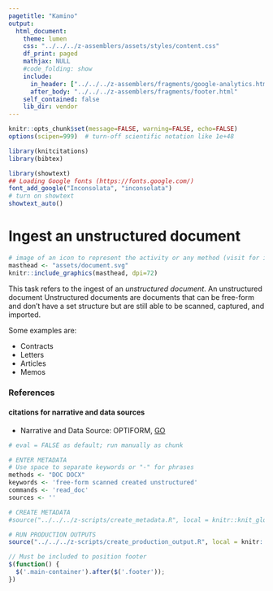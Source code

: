 ```yaml
---
pagetitle: "Kamino"
output: 
  html_document:
    theme: lumen
    css: "../../../z-assemblers/assets/styles/content.css"
    df_print: paged
    mathjax: NULL
    #code_folding: show
    include:
      in_header: ["../../../z-assemblers/fragments/google-analytics.html", "../../../z-assemblers/fragments/header.html"]
      after_body: "../../../z-assemblers/fragments/footer.html"
    self_contained: false
    lib_dir: vendor
---
```


```r

knitr::opts_chunk$set(message=FALSE, warning=FALSE, echo=FALSE)
options(scipen=999)  # turn-off scientific notation like 1e+48

library(knitcitations)
library(bibtex)

library(showtext)
## Loading Google fonts (https://fonts.google.com/)
font_add_google("Inconsolata", "inconsolata")
# turn on showtext
showtext_auto()

```

# Ingest an unstructured document

```r
# image of an icon to represent the activity or any method (visit for icon https://thenounproject.com/search/?q=attribute&i=4326168)
masthead <- "assets/document.svg"
knitr::include_graphics(masthead, dpi=72)
```



This task refers to the ingest of an _unstructured document_. An unstructured document Unstructured documents are documents that can be free-form and don’t have a set structure but are still able to be scanned, captured, and imported.

Some examples are:

* Contracts
* Letters
* Articles
* Memos


### References
#### citations for narrative and data sources

* Narrative and Data Source: OPTIFORM, [GO](https://www.optiform.com/news/structured-unstructured-documents/#:~:text=Unstructured%20documents%20are%20just%20that,Articles){target="_blank"} 



```r

# eval = FALSE as default; run manually as chunk

# ENTER METADATA
# Use space to separate keywords or "-" for phrases
methods <- "DOC DOCX"
keywords <- 'free-form scanned created unstructured'
commands <- 'read_doc'
sources <- ''

# CREATE METADATA
#source("../../../z-scripts/create_metadata.R", local = knitr::knit_global())

# RUN PRODUCTION OUTPUTS
source("../../../z-scripts/create_production_output.R", local = knitr::knit_global())

```

```js

// Must be included to position footer
$(function() {
  $('.main-container').after($('.footer'));
})

```




